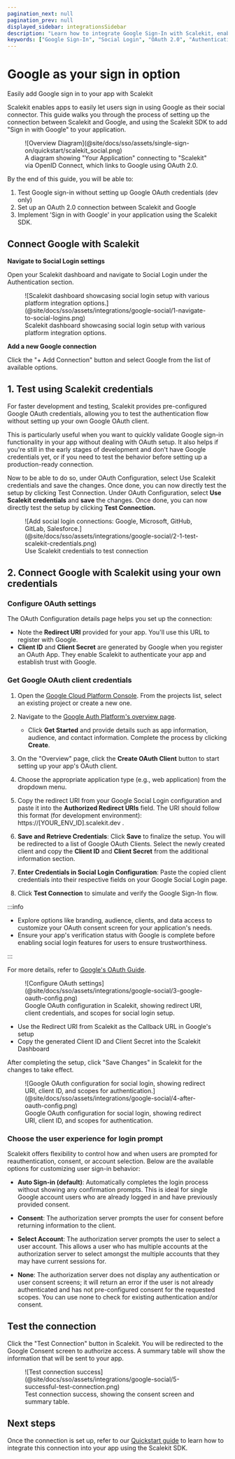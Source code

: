 ```yaml
---
pagination_next: null
pagination_prev: null
displayed_sidebar: integrationsSidebar
description: "Learn how to integrate Google Sign-In with Scalekit, enabling secure social authentication for your users with step-by-step OAuth configuration instructions."
keywords: ["Google Sign-In", "Social Login", "OAuth 2.0", "Authentication", "User Login", "Google OAuth", "Social Authentication", "Integration Guide"]
---
```


# Google as your sign in option

<Subtitle>Easily add Google sign in to your app with Scalekit</Subtitle>


Scalekit enables apps to easily let users sign in using Google as their social connector. This guide
walks you through the process of setting up the connection between Scalekit and Google, and using
the Scalekit SDK to add "Sign in with Google" to your application.

<figure>
  ![Overview Diagram](@site/docs/sso/assets/single-sign-on/quickstart/scalekit_social.png)
  <figcaption>
    A diagram showing "Your Application" connecting to "Scalekit" via OpenID Connect, which links to
    Google using OAuth 2.0.
  </figcaption>
</figure>

By the end of this guide, you will be able to:

1. Test Google sign-in without setting up Google OAuth credentials (dev only)
2. Set up an OAuth 2.0 connection between Scalekit and Google
3. Implement 'Sign in with Google' in your application using the Scalekit SDK.

## Connect Google with Scalekit

**Navigate to Social Login settings**

Open your Scalekit dashboard and navigate to Social Login under the Authentication section.

<figure>
  ![Scalekit dashboard showcasing social login setup with various platform integration
  options.](@site/docs/sso/assets/integrations/google-social/1-navigate-to-social-logins.png)
  <figcaption>
    Scalekit dashboard showcasing social login setup with various platform integration options.
  </figcaption>
</figure>

**Add a new Google connection**

Click the "+ Add Connection" button and select Google from the list of available options.

## 1. Test using Scalekit credentials

For faster development and testing, Scalekit provides pre-configured Google OAuth credentials, allowing you to test the authentication flow without setting up your own Google OAuth client.

This is particularly useful when you want to quickly validate Google sign-in functionality in your app without dealing with OAuth setup. It also helps if you're still in the early stages of development and don't have Google credentials yet, or if you need to test the behavior before setting up a production-ready connection.

Now to be able to do so, under OAuth Configuration, select Use Scalekit credentials and save the changes. Once done, you can now directly test the setup by clicking Test Connection.
Under OAuth Configuration, select **Use Scalekit credentials** and **save** the changes. Once done, you can now directly test the setup by clicking **Test Connection.**

<figure>
  ![Add social login connections: Google, Microsoft, GitHub, GitLab,
  Salesforce.](@site/docs/sso/assets/integrations/google-social/2-1-test-scalekit-credentials.png)
  <figcaption>Use Scalekit credentials to test connection</figcaption>
</figure>

## 2. Connect Google with Scalekit using your own credentials
### Configure OAuth settings

The OAuth Configuration details page helps you set up the connection:

- Note the **Redirect URI** provided for your app. You'll use this URL to register with Google.
- **Client ID** and **Client Secret** are generated by Google when you register an OAuth App. They
  enable Scalekit to authenticate your app and establish trust with Google.

### Get Google OAuth client credentials

1.  Open the [Google Cloud Platform Console](https://console.cloud.google.com/). From the projects
    list, select an existing project or create a new one.

2.  Navigate to the
    [Google Auth Platform's overview page](https://console.cloud.google.com/auth/overview).

    - Click **Get Started** and provide details such as app information, audience, and contact
      information. Complete the process by clicking **Create**.

3.  On the "Overview" page, click the **Create OAuth Client** button to start setting up your app's
    OAuth client.

4.  Choose the appropriate application type (e.g., web application) from the dropdown menu.

5.  Copy the redirect URI from your Google Social Login configuration and paste it into the
    **Authorized Redirect URIs** field. The URI should follow this format (for development
    environment): <SimpleCode> https://[YOUR_ENV_ID].scalekit.dev </SimpleCode>.

6.  **Save and Retrieve Credentials**: Click **Save** to finalize the setup. You will be redirected
    to a list of Google OAuth Clients. Select the newly created client and copy the **Client ID**
    and **Client Secret** from the additional information section.

7.  **Enter Credentials in Social Login Configuration**: Paste the copied client credentials into
    their respective fields on your Google Social Login page.

8.  Click **Test Connection** to simulate and verify the Google Sign-In flow.

:::info

- Explore options like branding, audience, clients, and data access to customize your OAuth consent
  screen for your application's needs.
- Ensure your app's verification status with Google is complete before enabling social login
  features for users to ensure trustworthiness.

:::

For more details, refer to [Google's OAuth Guide](https://support.google.com/cloud/answer/6158849).

<figure>
  ![Configure OAuth
  settings](@site/docs/sso/assets/integrations/google-social/3-google-oauth-config.png)
  <figcaption>
    Google OAuth configuration in Scalekit, showing redirect URI, client credentials, and scopes for
    social login setup.
  </figcaption>
</figure>

- Use the Redirect URI from Scalekit as the Callback URL in Google's setup
- Copy the generated Client ID and Client Secret into the Scalekit Dashboard

After completing the setup, click "Save Changes" in Scalekit for the changes to take effect.

<figure>
  ![Google OAuth configuration for social login, showing redirect URI, client ID, and scopes for
  authentication.](@site/docs/sso/assets/integrations/google-social/4-after-oauth-config.png)
  <figcaption>
    Google OAuth configuration for social login, showing redirect URI, client ID, and scopes for
    authentication.
  </figcaption>
</figure>

### Choose the user experience for login prompt

Scalekit offers flexibility to control how and when users are prompted for reauthentication, consent, or account selection. Below are the available options for customizing user sign-in behavior:

- **Auto Sign-in (default)**:
  Automatically completes the login process without showing any confirmation prompts. This is ideal for single Google account users who are already logged in and have previously provided consent.

- **Consent**:
  The authorization server prompts the user for consent before returning information to the client.

- **Select Account**:
  The authorization server prompts the user to select a user account. This allows a user who has multiple accounts at the authorization server to select amongst the multiple accounts that they may have current sessions for.

- **None**:
  The authorization server does not display any authentication or user consent screens; it will return an error if the user is not already authenticated and has not pre-configured consent for the requested scopes. You can use none to check for existing authentication and/or consent.

## Test the connection

Click the "Test Connection" button in Scalekit. You will be redirected to the Google Consent screen
to authorize access. A summary table will show the information that will be sent to your app.

<figure>
  ![Test connection
  success](@site/docs/sso/assets/integrations/google-social/5-successful-test-connection.png)
  <figcaption>Test connection success, showing the consent screen and summary table.</figcaption>
</figure>

## Next steps

Once the connection is set up, refer to our [Quickstart guide](/sso/social-login) to learn how to
integrate this connection into your app using the Scalekit SDK.
